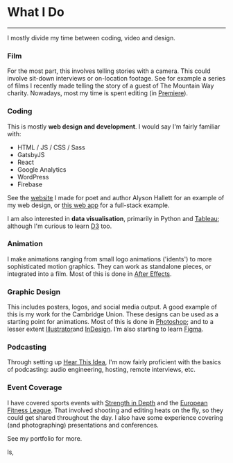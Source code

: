 
<SEO title="🔧 Skills" pageThumb = "/meta-skills.jpg"/>
<div class="page-wrapper skills">

# What I Do

<hr />

I mostly divide my time between coding, video and design.

### Film

For the most part, this involves telling stories with a camera. This could involve sit-down interviews or on-location footage. See for example a <Link to="/portfolio/stu"> series of films </Link> I recently made telling the story of a guest of The Mountain Way charity. Nowadays, most my time is spent editing (in <a href="https://www.adobe.com/uk/products/premiere.html" target='blank'>Premiere</a>). 

### Coding

This is mostly **web design and development**. I would say I'm fairly familiar with:

- HTML / JS / CSS / Sass
- GatsbyJS
- React
- Google Analytics
- WordPress
- Firebase

See the <a href="https://alysonhallett.com/" target='blank'>website</a> I made for poet and author Alyson Hallett for an example of my web design, or <a href="https://www.finmoorhouse.com/portfolio/shopping-list" target='blank'>this web app</a> for a full-stack example.

I am also interested in **data visualisation**, primarily in Python and <a href="https://www.tableau.com/en-gb" target='blank'>Tableau</a>; although I'm curious to learn <a href="https://d3js.org/" target='blank'>D3</a> too.

### Animation

I make animations ranging from small logo animations ('idents') to more sophisticated motion graphics. They can work as standalone pieces, or integrated into a film. Most of this is done in <a href="https://www.adobe.com/uk/products/aftereffects.html" target='blank'>After Effects</a>.

### Graphic Design

This includes posters, logos, and social media output. A good example of this is my work for the <Link to="/portfolio/union">Cambridge Union</Link>. These designs can be used as a starting point for animations. Most of this is done in <a href="https://www.adobe.com/uk/products/aftereffects.html" target='blank'>Photoshop</a>; and to a lesser extent <a href="https://www.adobe.com/uk/products/illustrator.html" target='blank'>Illustrator</a>and <a href="hhttps://www.adobe.com/uk/products/indesign.html" target='blank'>InDesign</a>. I’m also starting to learn <a href="https://www.figma.com" target='blank'>Figma</a>.

### Podcasting

Through setting up <a href="https://hearthisidea.com/" target='blank'>Hear This Idea</a>, I'm now fairly proficient with the basics of podcasting:  audio engineering, hosting, remote interviews, etc.

### Event Coverage

I have covered sports events with <a href="https://strengthindepth.com/" target='blank'>Strength in Depth</a> and the <a href="http://europeanfitnessleague.com/" target="blank">European Fitness League</a>. That involved shooting and editing heats on the fly, so they could get shared throughout the day. I also have some experience covering (and photographing) presentations and conferences.

See my <Link to="/portfolio">portfolio</Link> for more.

</div>ls, 